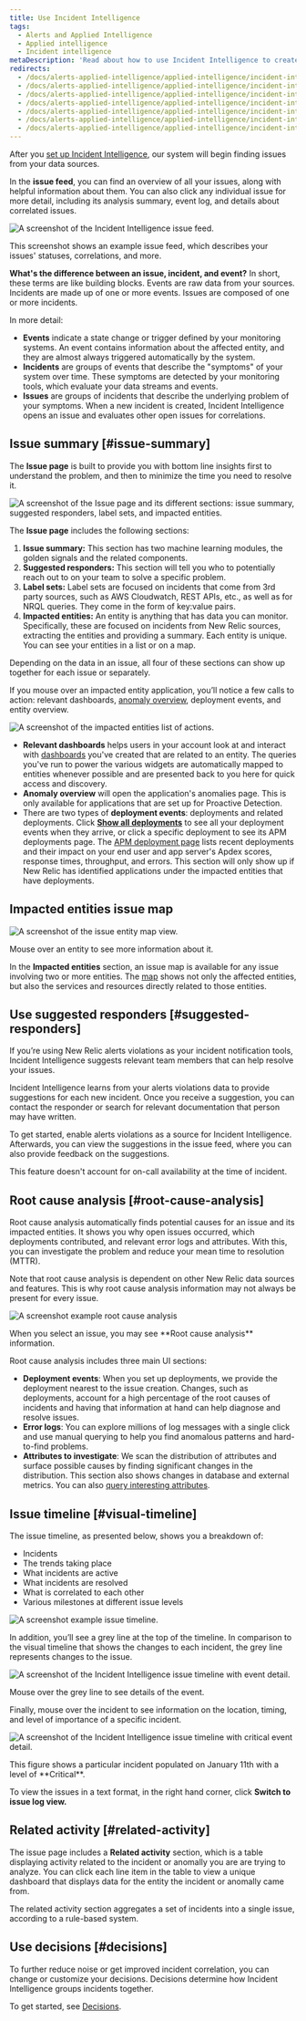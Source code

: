 ```yaml
---
title: Use Incident Intelligence
tags:
  - Alerts and Applied Intelligence
  - Applied intelligence
  - Incident intelligence
metaDescription: 'Read about how to use Incident Intelligence to create an overview of all your alert incidents, their sources, and related events.'
redirects:
  - /docs/alerts-applied-intelligence/applied-intelligence/incident-intelligence/get-started-incident-intelligence/#visual-timeline
  - /docs/alerts-applied-intelligence/applied-intelligence/incident-intelligence/get-started-incident-intelligence/#related-activity
  - /docs/alerts-applied-intelligence/applied-intelligence/incident-intelligence/get-started-incident-intelligence/#issue-summary
  - /docs/alerts-applied-intelligence/applied-intelligence/incident-intelligence/get-started-incident-intelligence/#root-cause-analysis
  - /docs/alerts-applied-intelligence/applied-intelligence/incident-intelligence/get-started-incident-intelligence/#decisions
  - /docs/alerts-applied-intelligence/applied-intelligence/incident-intelligence/get-started-incident-intelligence/#suggested-responders
  - /docs/alerts-applied-intelligence/applied-intelligence/incident-intelligence/get-started-incident-intelligence/#issue-feed
---
```










After you [set up Incident Intelligence](/docs/alerts-applied-intelligence/applied-intelligence/incident-intelligence/get-started-incident-intelligence/#get-started), our system will begin finding issues from your data sources.

In the **issue feed**, you can find an overview of all your issues, along with helpful information about them. You can also click any individual issue for more detail, including its analysis summary, event log, and details about correlated issues.

<img
  src={issueFeed}
  title="The Incident Intelligence issue feed."
  alt="A screenshot of the Incident Intelligence issue feed."
/>

<figcaption>
  This screenshot shows an example issue feed, which describes your issues' statuses, correlations, and more.
</figcaption>

**What's the difference between an issue, incident, and event?** In short, these terms are like building blocks. Events are raw data from your sources. Incidents are made up of one or more events. Issues are composed of one or more incidents.

In more detail:

* **Events** indicate a state change or trigger defined by your monitoring systems. An event contains information about the affected entity, and they are almost always triggered automatically by the system.
* **Incidents** are groups of events that describe the "symptoms" of your system over time. These symptoms are detected by your monitoring tools, which evaluate your data streams and events.
* **Issues** are groups of incidents that describe the underlying problem of your symptoms. When a new incident is created, Incident Intelligence opens an issue and evaluates other open issues for correlations.

## Issue summary [#issue-summary]

The **Issue page** is built to provide you with bottom line insights first to understand the problem, and then to minimize the time you need to resolve it.

<img
  src={screenShot20201021At93239Am}
  title="The Issue page and its different sections: issue summary, suggested responders, label sets, and impacted entities."
  alt="A screenshot of the Issue page and its different sections: issue summary, suggested responders, label sets, and impacted entities."
/>

The **Issue page** includes the following sections:

1. **Issue summary:** This section has two machine learning modules, the golden signals and the related components.
2. **Suggested responders:** This section will tell you who to potentially reach out to on your team to solve a specific problem.
3. **Label sets:** Label sets are focused on incidents that come from 3rd party sources, such as AWS Cloudwatch, REST APIs, etc., as well as for NRQL queries. They come in the form of key:value pairs.
4. **Impacted entities:** An entity is anything that has data you can monitor. Specifically, these are focused on incidents from New Relic sources, extracting the entities and providing a summary. Each entity is unique. You can see your entities in a list or on a map.

Depending on the data in an issue, all four of these sections can show up together for each issue or separately.

If you mouse over an impacted entity application, you’ll notice a few calls to action: relevant dashboards, [anomaly overview](/docs/alerts-applied-intelligence/applied-intelligence/proactive-detection/proactive-detection-applied-intelligence#anomaly-overview), deployment events, and entity overview.

<img
  src={impactedEntitiesActions}
  title="The impacted entities list of actions."
  alt="A screenshot of the impacted entities list of actions."
/>

* **Relevant dashboards** helps users in your account look at and interact with [dashboards](/docs/query-your-data/explore-query-data/dashboards/introduction-dashboards/) you've created that are related to an entity. The queries you've run to power the various widgets are automatically mapped to entities whenever possible and are presented back to you here for quick access and discovery.
* **Anomaly overview** will open the application's anomalies page. This is only available for applications that are set up for Proactive Detection.
* There are two types of **deployment events**: deployments and related deployments. Click **[Show all deployments](/whats-new/applied-intelligence-deployment-events-issue-feed)** to see all your deployment events when they arrive, or click a specific deployment to see its APM deployments page. The [APM deployment page](/docs/apm/apm-ui-pages/events/deployments-page-view-impact-your-app-users) lists recent deployments and their impact on your end user and app server's Apdex scores, response times, throughput, and errors. This section will only show up if New Relic has identified applications under the impacted entities that have deployments.

## Impacted entities issue map

<img
  src={issueEntityMap}
  title="The issue entity map view."
  alt="A screenshot of the issue entity map view."
/>

<figcaption>
  Mouse over an entity to see more information about it.
</figcaption>

In the **Impacted entities** section, an issue map is available for any issue involving two or more entities. The [map](/docs/new-relic-one/use-new-relic-one/ui-data/maps-in-context/) shows not only the affected entities, but also the services and resources directly related to those entities.

## Use suggested responders [#suggested-responders]

If you’re using New Relic alerts violations as your incident notification tools, Incident Intelligence suggests relevant team members that can help resolve your issues.

Incident Intelligence learns from your alerts violations data to provide suggestions for each new incident. Once you receive a suggestion, you can contact the responder or search for relevant documentation that person may have written.

To get started, enable alerts violations as a source for Incident Intelligence. Afterwards, you can view the suggestions in the issue feed, where you can also provide feedback on the suggestions.

<Callout variant="important">
  This feature doesn't account for on-call availability at the time of incident.
</Callout>

## Root cause analysis [#root-cause-analysis]

Root cause analysis automatically finds potential causes for an issue and its impacted entities. It shows you why open issues occurred, which deployments contributed, and relevant error logs and attributes. With this, you can investigate the problem and reduce your mean time to resolution (MTTR).

<Callout variant="tip">
  Note that root cause analysis is dependent on other New Relic data sources and features. This is why root cause analysis information may not always be present for every issue.
</Callout>

<img
  src={rootCauseAnalysis}
  title="An example root cause analysis."
  alt="A screenshot example root cause analysis"
/>

<figcaption>
  When you select an issue, you may see **Root cause analysis** information.
</figcaption>

Root cause analysis includes three main UI sections:

* **Deployment events**: When you set up deployments, we provide the deployment nearest to the issue creation. Changes, such as deployments, account for a high percentage of the root causes of incidents and having that information at hand can help diagnose and resolve issues.
* **Error logs**: You can explore millions of log messages with a single click and use manual querying to help you find anomalous patterns and hard-to-find problems.
* **Attributes to investigate**: We scan the distribution of attributes and surface possible causes by finding significant changes in the distribution. This section also shows changes in database and external metrics. You can also [query interesting attributes](/docs/query-your-data/nrql-new-relic-query-language/get-started/introduction-nrql-new-relics-query-language).

## Issue timeline [#visual-timeline]

The issue timeline, as presented below, shows you a breakdown of:

* Incidents
* The trends taking place
* What incidents are active
* What incidents are resolved
* What is correlated to each other
* Various milestones at different issue levels

<img
  src={incidentsTimeline}
  title="An example issue timeline."
  alt="A screenshot example issue timeline."
/>

In addition, you’ll see a grey line at the top of the timeline. In comparison to the visual timeline that shows the changes to each incident, the grey line represents changes to the issue.

<img
  src={screenshotIncidentIntelligenceTimelineEventDetail}
  title="The Incident Intelligence issue timeline with event detail."
  alt="A screenshot of the Incident Intelligence issue timeline with event detail."
/>

<figcaption>
  Mouse over the grey line to see details of the event.
</figcaption>

Finally, mouse over the incident to see information on the location, timing, and level of importance of a specific incident.

<img
  src={screenshotIncidentIntelligenceCriticalEventDetail}
  title="The Incident Intelligence issue timeline with critical event detail."
  alt="A screenshot of the Incident Intelligence issue timeline with critical event detail."
/>

<figcaption>
  This figure shows a particular incident populated on January 11th with a level of **Critical**.
</figcaption>

To view the issues in a text format, in the right hand corner, click **Switch to issue log view.**

## Related activity [#related-activity]

The issue page includes a **Related activity** section, which is a table displaying activity related to the incident or anomally you are are trying to analyze. You can click each line item in the table to view a unique dashboard that displays data for the entity the incident or anomally came from.

The related activity section aggregates a set of incidents into a single issue, according to a rule-based system.

## Use decisions [#decisions]

To further reduce noise or get improved incident correlation, you can change or customize your decisions. Decisions determine how Incident Intelligence groups incidents together.

To get started, see [Decisions](/docs/new-relic-one/use-new-relic-one/new-relic-ai/get-started-decisions).
